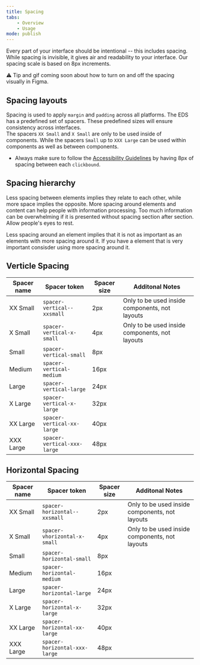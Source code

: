 ```yaml
---
title: Spacing
tabs:
    - Overview
    - Usage
mode: publish
---
```



Every part of your interface should be intentional -- this includes spacing. 
While spacing is invisible, it gives air and readability to your interface. 
Our spacing scale is based on 8px increments.

:warning: Tip and gif coming soon about how to turn on and off the spacing visually in Figma. 

## Spacing layouts

Spacing is used to apply `margin` and `padding` across all platforms. 
The EDS has a predefined set of spacers. These predefined sizes will ensure consistency across interfaces.  
The spacers `XX Small` and `X Small` are only to be used inside of components. 
While the spacers `Small` up to `XXX Large` can be used within components as well as between components.

- Always make sure to follow the [Accessibility Guidelines](link) by having 8px of spacing between each `clickbound`. 


## Spacing hierarchy

Less spacing between elements implies they relate to each other, while more space implies the opposite. 
More spacing around elements and content can help people with information processing. 
Too much information can be overwhelming if it is presented without spacing section after section. Allow people's eyes to rest. 

Less spacing around an element implies that it is not as important as an elements with more spacing around it. 
If you have a element that is very important consisder using more spacing around it. 


## Verticle Spacing

|Spacer name|Spacer token|Spacer size|Additonal Notes|
|---|---|---|---|
|XX Small|`spacer-vertical--xxsmall`|2px|Only to be used inside components, not layouts|
|X Small|`spacer-vertical-x-small`|4px|Only to be used inside components, not layouts|
|Small|`spacer-vertical-small`|8px||
|Medium|`spacer-vertical-medium`|16px||
|Large|`spacer-vertical-large`|24px||
|X Large|`spacer-vertical-x-large`|32px||
|XX Large|`spacer-vertical-xx-large`|40px||
|XXX Large|`spacer-vertical-xxx-large`|48px||

## Horizontal Spacing

|Spacer name|Spacer token|Spacer size|Additonal Notes|
|---|---|---|---|
|XX Small|`spacer-horizontal--xxsmall`|2px|Only to be used inside components, not layouts|
|X Small|`spacer-vhorizontal-x-small`|4px|Only to be used inside components, not layouts|
|Small|`spacer-horizontal-small`|8px||
|Medium|`spacer-horizontal-medium`|16px||
|Large|`spacer-horizontal-large`|24px||
|X Large|`spacer-horizontal-x-large`|32px||
|XX Large|`spacer-horizontal-xx-large`|40px||
|XXX Large|`spacer-horizontal-xxx-large`|48px||
